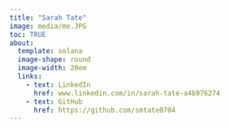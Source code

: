 ```yaml
---
title: "Sarah Tate"
image: media/me.JPG
toc: TRUE
about:
  template: solana
  image-shape: round
  image-width: 20em
  links:
    - text: LinkedIn
      href: www.linkedin.com/in/sarah-tate-a4b976274
    - text: GitHub
      href: https://github.com/smtate0704 
---
```

   
     

